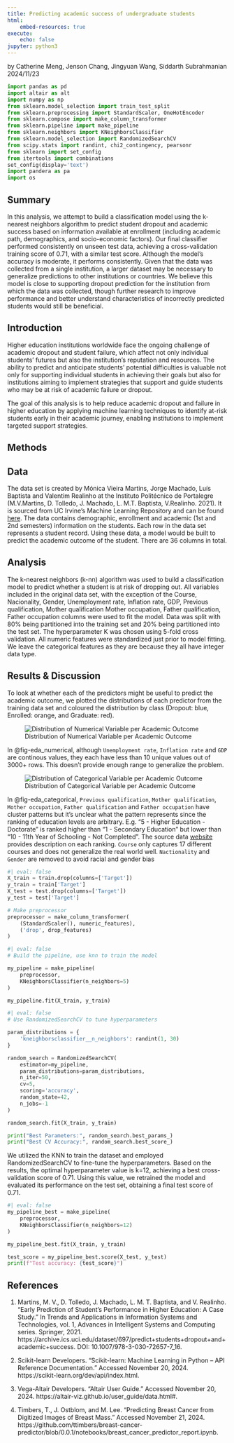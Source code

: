 ```yaml
---
title: Predicting academic success of undergraduate students
html:
    embed-resources: true
execute:
    echo: false
jupyter: python3
---
```


by Catherine Meng, Jenson Chang, Jingyuan Wang, Siddarth Subrahmanian 2024/11/23

```python
import pandas as pd
import altair as alt
import numpy as np
from sklearn.model_selection import train_test_split
from sklearn.preprocessing import StandardScaler, OneHotEncoder
from sklearn.compose import make_column_transformer
from sklearn.pipeline import make_pipeline
from sklearn.neighbors import KNeighborsClassifier
from sklearn.model_selection import RandomizedSearchCV
from scipy.stats import randint, chi2_contingency, pearsonr
from sklearn import set_config
from itertools import combinations
set_config(display='text')
import pandera as pa
import os
```

## Summary

In this analysis, we attempt to build a classification model using the k-nearest neighbors algorithm to predict student dropout and academic success based on information available at enrollment (including academic path, demographics, and socio-economic factors). Our final classifier performed consistently on unseen test data, achieving a cross-validation training score of 0.71, with a similar test score. Although the model's accuracy is moderate, it performs consistently. Given that the data was collected from a single institution, a larger dataset may be necessary to generalize predictions to other institutions or countries. We believe this model is close to supporting dropout prediction for the institution from which the data was collected, though further research to improve performance and better understand characteristics of incorrectly predicted students would still be beneficial.

## Introduction

Higher education institutions worldwide face the ongoing challenge of academic dropout and student failure, which affect not only individual students’ futures but also the institution’s reputation and resources. The ability to predict and anticipate students' potential difficulties is valuable not only for supporting individual students in achieving their goals but also for institutions aiming to implement strategies that support and guide students who may be at risk of academic failure or dropout.

The goal of this analysis is to help reduce academic dropout and failure in higher education by applying machine learning techniques to identify at-risk students early in their academic journey, enabling institutions to implement targeted support strategies.

## Methods

## Data

The data set is created by Mónica Vieira Martins, Jorge Machado, Luís Baptista and Valentim Realinho at the Instituto Politécnico de Portalegre (M.V.Martins, D. Tolledo, J. Machado, L. M.T. Baptista, V.Realinho. 2021). It is sourced from UC Irvine's Machine Learning Repository and can be found [here](https://archive.ics.uci.edu/dataset/697/predict+students+dropout+and+academic+success). The data contains demographic, enrollment and academic (1st and 2nd semesters) information on the students. Each row in the data set represents a student record. Using these data, a model would be built to predict the academic outcome of the student. There are 36 columns in total.

## Analysis

The k-nearest neighbors (k-nn) algorithm was used to build a classification model to predict whether a student is at risk of dropping out. All variables included in the original data set, with the exception of the Course, Nacionality, Gender, Unemployment rate, Inflation rate, GDP, Previous qualification, Mother qualification Mother occupation, Father qualification, Father occupation columns were used to fit the model. Data was split with 80% being partitioned into the training set and 20% being partitioned into the test set. The hyperparameter K was chosen using 5-fold cross validation. All numeric features were standardized just prior to model fitting. We leave the categorical features as they are because they all have integer data type.

## Results & Discussion

To look at whether each of the predictors might be useful to predict the academic outcome, we plotted the distributions of each predictor from the training data set and coloured the distribution by class (Dropout: blue, Enrolled: orange, and Graduate: red).

![Distribution of Numerical Variable per Academic Outcome](../figures/eda_numerical.png){#fig-eda_numerical}

In @fig-eda_numerical, although `Unemployment rate`, `Inflation rate` and `GDP` are continous values, they each have less than 10 unique values out of 3000+ rows. This doesn't provide enough range to generalize the problem.

![Distribution of Categorical Variable per Academic Outcome](../figures/eda_categorical.png){#fig-eda_categorical}

In @fig-eda_categorical, `Previous qualification`, `Mother qualification`, `Mother occupation`, `Father qualification` and `Father occupation` have cluster patterns but it's unclear what the pattern represents since the ranking of education levels are arbitrary. E.g. "5 - Higher Education - Doctorate" is ranked higher than "1 - Secondary Education" but lower than "10 - 11th Year of Schooling - Not Completed". The source data [website](https://archive.ics.uci.edu/dataset/697/predict+students+dropout+and+academic+success) provides description on each ranking. `Course` only captures 17 different courses and does not generalize the real world well. `Nactionality` and `Gender` are removed to avoid racial and gender bias

```python
#| eval: false
X_train = train.drop(columns=['Target'])
y_train = train['Target']
X_test = test.drop(columns=['Target'])
y_test = test['Target']

# Make preprocessor
preprocessor = make_column_transformer(
    (StandardScaler(), numeric_features),
    ('drop', drop_features)
)
```

```python
#| eval: false
# Build the pipeline, use knn to train the model

my_pipeline = make_pipeline(
    preprocessor, 
    KNeighborsClassifier(n_neighbors=5) 
)

my_pipeline.fit(X_train, y_train)
```

```python
#| eval: false
# Use RandomizedSearchCV to tune hyperparameters

param_distributions = {
    'kneighborsclassifier__n_neighbors': randint(1, 30)
}

random_search = RandomizedSearchCV(
    estimator=my_pipeline,
    param_distributions=param_distributions,
    n_iter=50,  
    cv=5,  
    scoring='accuracy',  
    random_state=42,  
    n_jobs=-1 
)

random_search.fit(X_train, y_train)

print("Best Parameters:", random_search.best_params_)
print("Best CV Accuracy:", random_search.best_score_)
```

We utilized the KNN to train the dataset and employed RandomizedSearchCV to fine-tune the hyperparameters. Based on the results, the optimal hyperparameter value is k=12, achieving a best cross-validation score of 0.71. Using this value, we retrained the model and evaluated its performance on the test set, obtaining a final test score of 0.71.

```python
#| eval: false
my_pipeline_best = make_pipeline(
    preprocessor, 
    KNeighborsClassifier(n_neighbors=12) 
)

my_pipeline_best.fit(X_train, y_train)

test_score = my_pipeline_best.score(X_test, y_test)
print(f"Test accuracy: {test_score}")
```

## References

1.  Martins, M. V., D. Tolledo, J. Machado, L. M. T. Baptista, and V. Realinho. “Early Prediction of Student’s Performance in Higher Education: A Case Study.” In Trends and Applications in Information Systems and Technologies, vol. 1, Advances in Intelligent Systems and Computing series. Springer, 2021. https://archive.ics.uci.edu/dataset/697/predict+students+dropout+and+academic+success. DOI: 10.1007/978-3-030-72657-7_16.

2.  Scikit-learn Developers. “Scikit-learn: Machine Learning in Python – API Reference Documentation.” Accessed November 20, 2024. https://scikit-learn.org/dev/api/index.html.

3.  Vega-Altair Developers. “Altair User Guide.” Accessed November 20, 2024. https://altair-viz.github.io/user_guide/data.html#.

4.  Timbers, T., J. Ostblom, and M. Lee. “Predicting Breast Cancer from Digitized Images of Breast Mass.” Accessed November 21, 2024. https://github.com/ttimbers/breast-cancer-predictor/blob/0.0.1/notebooks/breast_cancer_predictor_report.ipynb.
